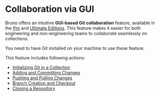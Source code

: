 
# **Collaboration via GUI** <PremiumBadge />

Bruno offers an intuitive **GUI-based Git collaboration** feature, available in the [Pro](https://www.usebruno.com/buy?plan=pro) and [Ultimate Editions](https://www.usebruno.com/buy?plan=ultimate). This feature makes it easier for both engineering and non-engineering teams to collaborate seamlessly on collections.

<Callout type="warning" emoji="⚠️">
You need to have Git installed on your machine to use these feature.
</Callout>

This feature includes following actions:

- [Initializing Git in a Collection](../using-gui/provider#initializing-git)
- [Adding and Committing Changes](../using-gui/provider#adding-and-committing-changes)
- [Pushing and Pulling Changes](../using-gui/provider#pushing-and-pulling-changes)
- [Branch Creation and Checkout](../using-gui/provider#branch-creation-and-checkout)
- [Cloning a Repository](./consumer#cloning-collections-from-github)
